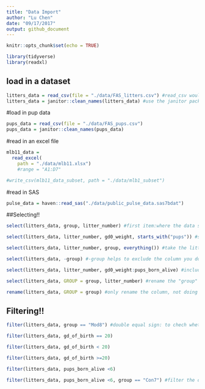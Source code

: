 ```yaml
---
title: "Data Import"
author: "Lu Chen"
date: "09/17/2017"
output: github_document
---
```


```r
knitr::opts_chunk$set(echo = TRUE)

library(tidyverse)
library(readxl)
```

## load in a dataset

```r
litters_data = read_csv(file = "./data/FAS_litters.csv") #read_csv would guess the type of your coloumn
litters_data = janitor::clean_names(litters_data) #use the janitor package to clean up the single quotation mark and Upper case in the variable names
```

#load in pup data

```r
pups_data = read_csv(file = "./data/FAS_pups.csv")
pups_data = janitor::clean_names(pups_data)
```

#read in an excel file

```r
mlb11_data = 
  read_excel(
    path = "./data/mlb11.xlsx")
    #range = "A1:D7"

#write_csv(mlb11_data_subset, path = "./data/mlb1_subset")
```
#read in SAS
```r
pulse_data = haven::read_sas("./data/public_pulse_data.sas7bdat")

```

##Selecting!!

```r
select(litters_data, group, litter_number) #first item:where the data selected from, and following with the column you want to selected

select(litters_data, litter_number, gd0_weight, starts_with("pups")) #start_with phase helps us to select columns which the name starting with pups

select(litters_data, litter_number, group, everything()) #take the litter_number and group first, and then anything else

select(litters_data, -group) #-group helps to exclude the column you dont want

select(litters_data, litter_number, gd0_weight:pups_born_alive) #includes every column starting with gd0_weight upto pup_born_alive

select(litters_data, GROUP = group, litter_number) #rename the "group" to "GROUP"

rename(litters_data, GROUP = group) #only rename the column, not doing the selection
```

## Filtering!!
```r
filter(litters_data, group == "Mod8") #double equal sign: to chech whether the group is equal to con7/Mod 8 

filter(litters_data, gd_of_birth == 20)

filter(litters_data, gd_of_birth < 20)

filter(litters_data, gd_of_birth >=20)

filter(litters_data, pups_born_alive <6)

filter(litters_data, pups_born_alive <6, group == "Con7") #filter the dataset even more
```

